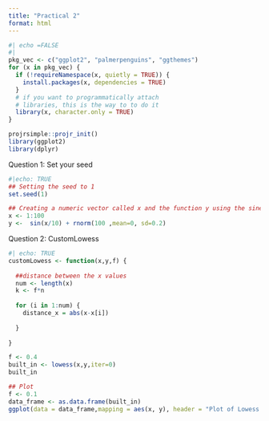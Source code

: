 ```yaml
---
title: "Practical 2"
format: html 
---
```



```r
#| echo =FALSE
#| 
pkg_vec <- c("ggplot2", "palmerpenguins", "ggthemes")
for (x in pkg_vec) {
  if (!requireNamespace(x, quietly = TRUE)) {
    install.packages(x, dependencies = TRUE)
  }
  # if you want to programmatically attach
  # libraries, this is the way to to do it
  library(x, character.only = TRUE)
}

projrsimple::projr_init()
library(ggplot2)
library(dplyr)


```

Question 1: Set your seed 
```r

#|echo: TRUE
## Setting the seed to 1
set.seed(1) 

## Creating a numeric vector called x and the function y using the sine wave
x <- 1:100
y <-  sin(x/10) + rnorm(100 ,mean=0, sd=0.2)
```


Question 2: CustomLowess
```r
#| echo: TRUE
customLowess <- function(x,y,f) {
  
  ##distance between the x values
  num <- length(x)
  k <- f*n
  
  for (i in 1:num) {
    distance_x = abs(x-x[i])
    
  }
  
}
```

```r
f <- 0.4
built_in <- lowess(x,y,iter=0)
built_in
```


```r
## Plot
f <- 0.1
data_frame <- as.data.frame(built_in)
ggplot(data = data_frame,mapping = aes(x, y), header = "Plot of Lowess Smoothing") + geom_point() + geom_smooth(method= "lm")


```

